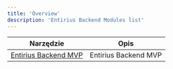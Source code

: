 ```yaml
---
title: 'Overview'
description: 'Entirius Backend Modules list'
---
```


| Narzędzie                                    | Opis                                   |
|----------------------------------------------|----------------------------------------|
| [Entirius Backend MVP](entirius-backend-mvp) | Entirius Backend MVP                   | 


